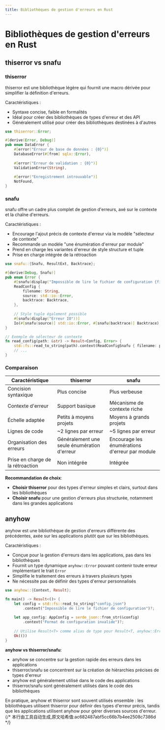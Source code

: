 ```yaml
---
title: Bibliothèques de gestion d'erreurs en Rust
---
```


# Bibliothèques de gestion d'erreurs en Rust


<LinkCard
  href="https://docs.rs/thiserror/latest/thiserror/"
  title="thiserror"
  description="Fournit une macro dérivée pratique pour les types d'erreur personnalisés"
/>

<LinkCard
  href="https://docs.rs/snafu/latest/snafu/"
  title="snafu"
  description="Cadre de gestion et de signalement d'erreurs avec contexte"
/>

<LinkCard
  href="https://docs.rs/anyhow/latest/anyhow/"
  title="anyhow"
  description="Bibliothèque flexible de gestion et de signalement d'erreurs"
/>

## thiserror vs snafu

### thiserror

thiserror est une bibliothèque légère qui fournit une macro dérivée pour simplifier la définition d'erreurs.

Caractéristiques :
- Syntaxe concise, faible en formalités
- Idéal pour créer des bibliothèques de types d'erreur et des API
- Généralement utilisé pour créer des bibliothèques destinées à d'autres

```rust
use thiserror::Error;

#[derive(Error, Debug)]
pub enum DataError {
    #[error("Erreur de base de données : {0}")]
    DatabaseError(#[from] sqlx::Error),
    
    #[error("Erreur de validation : {0}")]
    ValidationError(String),
    
    #[error("Enregistrement introuvable")]
    NotFound,
}
```

### snafu

snafu offre un cadre plus complet de gestion d'erreurs, axé sur le contexte et la chaîne d'erreurs.

Caractéristiques :
- Encourage l'ajout précis de contexte d'erreur via le modèle "sélecteur de contexte"
- Recommande un modèle "une énumération d'erreur par module"
- Prend en charge les variantes d'erreur de style structure et tuple
- Prise en charge intégrée de la rétroaction

```rust
use snafu::{Snafu, ResultExt, Backtrace};

#[derive(Debug, Snafu)]
pub enum Error {
    #[snafu(display("Impossible de lire le fichier de configuration {filename:?}"))]
    ReadConfig {
        filename: String,
        source: std::io::Error,
        backtrace: Backtrace,
    },
    
    // Style tuple également possible
    #[snafu(display("Erreur IO"))]
    Io(#[snafu(source)] std::io::Error, #[snafu(backtrace)] Backtrace),
}

// Exemple de sélecteur de contexte
fn read_config(path: &str) -> Result<Config, Error> {
    std::fs::read_to_string(path).context(ReadConfigSnafu { filename: path })?;
    // ...
}
```

### Comparaison

| Caractéristique | thiserror | snafu |
|------|-----------|-------|
| Concision syntaxique | Plus concise | Plus verbeuse |
| Contexte d'erreur | Support basique | Mécanisme de contexte riche |
| Échelle adaptée | Petits à moyens projets | Moyens à grands projets |
| Lignes de code | ~2 lignes par erreur | ~5 lignes par erreur |
| Organisation des erreurs | Généralement une seule énumération d'erreur | Encourage les énumérations d'erreur par module |
| Prise en charge de la rétroaction | Non intégrée | Intégrée |

**Recommandation de choix**:
- **Choisir thiserror** pour des types d'erreur simples et clairs, surtout dans les bibliothèques
- **Choisir snafu** pour une gestion d'erreurs plus structurée, notamment dans les grandes applications

## anyhow

anyhow est une bibliothèque de gestion d'erreurs différente des précédentes, axée sur les applications plutôt que sur les bibliothèques.

Caractéristiques :
- Conçue pour la gestion d'erreurs dans les applications, pas dans les bibliothèques
- Fournit un type dynamique `anyhow::Error` pouvant contenir toute erreur implémentant le trait `Error`
- Simplifie le traitement des erreurs à travers plusieurs types
- Ne nécessite pas de définir des types d'erreur personnalisés

```rust
use anyhow::{Context, Result};

fn main() -> Result<()> {
    let config = std::fs::read_to_string("config.json")
        .context("Impossible de lire le fichier de configuration")?;
        
    let app_config: AppConfig = serde_json::from_str(&config)
        .context("Format de configuration invalide")?;
        
    // Utilise Result<T> comme alias de type pour Result<T, anyhow::Error>
    Ok(())
}
```

**anyhow vs thiserror/snafu**:
- anyhow se concentre sur la gestion rapide des erreurs dans les applications
- thiserror/snafu se concentrent sur la création de hiérarchies précises de types d'erreur
- anyhow est généralement utilisé dans le code des applications
- thiserror/snafu sont généralement utilisés dans le code des bibliothèques

En pratique, anyhow et thiserror sont souvent utilisés ensemble : les bibliothèques utilisent thiserror pour définir des types d'erreur précis, tandis que les applications utilisent anyhow pour gérer diverses sources d'erreur.
{/* 本行由工具自动生成,原文哈希值:ac682487abf5cc66b7b4ee2508c7386d */}